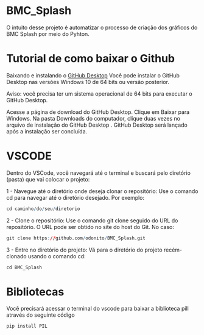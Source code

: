 # BMC_Splash

O intuito desse projeto é automatizar o processo de criação dos gráficos do BMC Splash por meio do Pyhton.

# Tutorial de como baixar o Github

Baixando e instalando o [GitHub Desktop](https://desktop.github.com/)
Você pode instalar o GitHub Desktop nas versões Windows 10 de 64 bits ou versão posterior.

Aviso: você precisa ter um sistema operacional de 64 bits para executar o GitHub Desktop.

Acesse a página de download do GitHub Desktop.
Clique em Baixar para Windows.
Na pasta Downloads do computador, clique duas vezes no arquivo de instalação do GitHub Desktop .
GitHub Desktop será lançado após a instalação ser concluída.

# VSCODE

Dentro do VSCode, você navegará até o terminal e buscará pelo diretório (pasta) que vai colocar o projeto: 

1 - Navegue até o diretório onde deseja clonar o repositório:
Use o comando cd para navegar até o diretório desejado. Por exemplo:
```r
cd caminho/do/seu/diretorio
```

2 - Clone o repositório: Use o comando git clone seguido do URL do repositório. O URL pode ser obtido no site do host do Git. No caso:
```r
git clone https://github.com/odonito/BMC_Splash.git
```

3 - Entre no diretório do projeto:
Vá para o diretório do projeto recém-clonado usando o comando cd:
```r
cd BMC_Splash
```
# Bibliotecas

Você precisará acessar o terminal do vscode para baixar a biblioteca pill através do seguinte código
```r
pip install PIL
```
